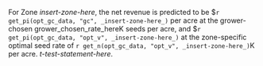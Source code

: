 For Zone _insert-zone-here_, the net revenue is predicted to be \$`r get_pi(opt_gc_data, "gc", _insert-zone-here_)` per acre at the grower-chosen grower_chosen_rate_hereK seeds per acre, and \$`r get_pi(opt_gc_data, "opt_v", _insert-zone-here_)` at the zone-specific optimal seed rate of `r get_n(opt_gc_data, "opt_v", _insert-zone-here_)`K per acre. _t-test-statement-here_.

